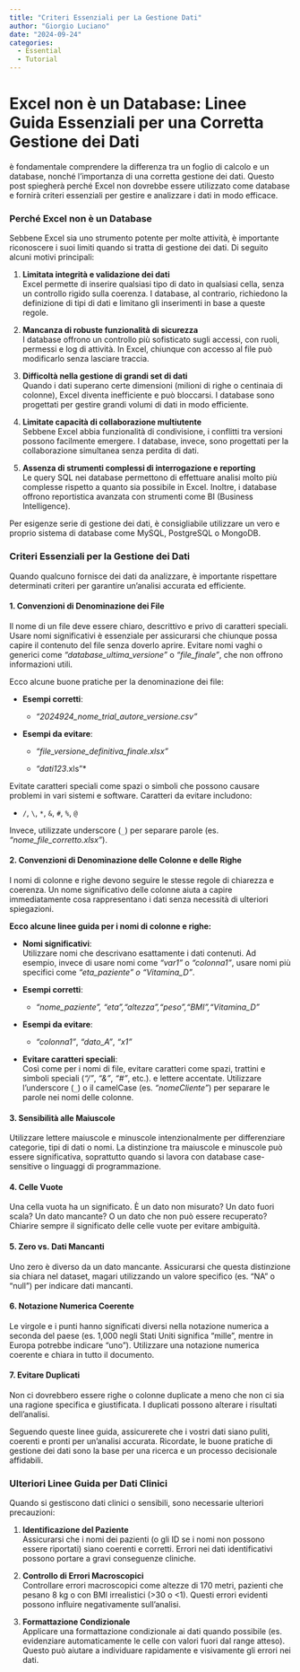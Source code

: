 ```yaml
---
title: "Criteri Essenziali per La Gestione Dati"
author: "Giorgio Luciano"
date: "2024-09-24"
categories: 
  - Essential
  - Tutorial
---
```


# **Excel non è un Database: Linee Guida Essenziali per una Corretta Gestione dei Dati**

è fondamentale comprendere la differenza tra un foglio di calcolo e un database, nonché l'importanza di una corretta gestione dei dati. Questo post spiegherà perché Excel non dovrebbe essere utilizzato come database e fornirà criteri essenziali per gestire e analizzare i dati in modo efficace.

### Perché Excel non è un Database

Sebbene Excel sia uno strumento potente per molte attività, è importante riconoscere i suoi limiti quando si tratta di gestione dei dati. Di seguito alcuni motivi principali:

1.  **Limitata integrità e validazione dei dati**\
    Excel permette di inserire qualsiasi tipo di dato in qualsiasi cella, senza un controllo rigido sulla coerenza. I database, al contrario, richiedono la definizione di tipi di dati e limitano gli inserimenti in base a queste regole.

2.  **Mancanza di robuste funzionalità di sicurezza**\
    I database offrono un controllo più sofisticato sugli accessi, con ruoli, permessi e log di attività. In Excel, chiunque con accesso al file può modificarlo senza lasciare traccia.

3.  **Difficoltà nella gestione di grandi set di dati**\
    Quando i dati superano certe dimensioni (milioni di righe o centinaia di colonne), Excel diventa inefficiente e può bloccarsi. I database sono progettati per gestire grandi volumi di dati in modo efficiente.

4.  **Limitate capacità di collaborazione multiutente**\
    Sebbene Excel abbia funzionalità di condivisione, i conflitti tra versioni possono facilmente emergere. I database, invece, sono progettati per la collaborazione simultanea senza perdita di dati.

5.  **Assenza di strumenti complessi di interrogazione e reporting**\
    Le query SQL nei database permettono di effettuare analisi molto più complesse rispetto a quanto sia possibile in Excel. Inoltre, i database offrono reportistica avanzata con strumenti come BI (Business Intelligence).

Per esigenze serie di gestione dei dati, è consigliabile utilizzare un vero e proprio sistema di database come MySQL, PostgreSQL o MongoDB.

### Criteri Essenziali per la Gestione dei Dati

Quando qualcuno fornisce dei dati da analizzare, è importante rispettare determinati criteri per garantire un'analisi accurata ed efficiente.

#### 1. **Convenzioni di Denominazione dei File**

Il nome di un file deve essere chiaro, descrittivo e privo di caratteri speciali. Usare nomi significativi è essenziale per assicurarsi che chiunque possa capire il contenuto del file senza doverlo aprire. Evitare nomi vaghi o generici come *"database_ultima_versione"* o *"file_finale"*, che non offrono informazioni utili.

Ecco alcune buone pratiche per la denominazione dei file:

-   **Esempi corretti**:

    -   *"2024924_nome_trial_autore_versione.csv"*

-   **Esempi da evitare**:

    -   *"file_versione_definitiva_finale.xlsx"*

    -   *"dati123*.xls"\*

Evitate caratteri speciali come spazi o simboli che possono causare problemi in vari sistemi e software. Caratteri da evitare includono:

-   `/`, `\`, `*`, `&`, `#`, `%`, `@`

Invece, utilizzate underscore (`_`) per separare parole (es. *"nome_file_corretto.xlsx"*).

#### 2. **Convenzioni di Denominazione delle Colonne e delle Righe**

I nomi di colonne e righe devono seguire le stesse regole di chiarezza e coerenza. Un nome significativo delle colonne aiuta a capire immediatamente cosa rappresentano i dati senza necessità di ulteriori spiegazioni.

**Ecco alcune linee guida per i nomi di colonne e righe:**

-   **Nomi significativi**:\
    Utilizzare nomi che descrivano esattamente i dati contenuti. Ad esempio, invece di usare nomi come *"var1"* o *"colonna1"*, usare nomi più specifici come *"eta_paziente" o "Vitamina_D"*.

-   **Esempi corretti**:

    -   *"nome_paziente", "eta","altezza","peso","BMI","Vitamina_D"*

-   **Esempi da evitare**:

    -   *"colonna1"*, *"dato_A"*, *"x1"*

-   **Evitare caratteri speciali**:\
    Così come per i nomi di file, evitare caratteri come spazi, trattini e simboli speciali (*"/"*, *"&"*, *"\#"*, etc.). e lettere accentate. Utilizzare l’underscore (`_`) o il camelCase (es. *"nomeCliente"*) per separare le parole nei nomi delle colonne.

#### 3. **Sensibilità alle Maiuscole** 

Utilizzare lettere maiuscole e minuscole intenzionalmente per differenziare categorie, tipi di dati o nomi. La distinzione tra maiuscole e minuscole può essere significativa, soprattutto quando si lavora con database case-sensitive o linguaggi di programmazione.

#### 4. **Celle Vuote**

Una cella vuota ha un significato. È un dato non misurato? Un dato fuori scala? Un dato mancante? O un dato che non può essere recuperato? Chiarire sempre il significato delle celle vuote per evitare ambiguità.

#### 5. **Zero vs. Dati Mancanti**

Uno zero è diverso da un dato mancante. Assicurarsi che questa distinzione sia chiara nel dataset, magari utilizzando un valore specifico (es. "NA" o "null") per indicare dati mancanti.

#### 6. **Notazione Numerica Coerente**

Le virgole e i punti hanno significati diversi nella notazione numerica a seconda del paese (es. 1,000 negli Stati Uniti significa "mille", mentre in Europa potrebbe indicare "uno"). Utilizzare una notazione numerica coerente e chiara in tutto il documento.

#### 7. **Evitare Duplicati**

Non ci dovrebbero essere righe o colonne duplicate a meno che non ci sia una ragione specifica e giustificata. I duplicati possono alterare i risultati dell'analisi.

Seguendo queste linee guida, assicurerete che i vostri dati siano puliti, coerenti e pronti per un'analisi accurata. Ricordate, le buone pratiche di gestione dei dati sono la base per una ricerca e un processo decisionale affidabili.

### Ulteriori Linee Guida per Dati Clinici

Quando si gestiscono dati clinici o sensibili, sono necessarie ulteriori precauzioni:

1.  **Identificazione del Paziente**\
    Assicurarsi che i nomi dei pazienti (o gli ID se i nomi non possono essere riportati) siano coerenti e corretti. Errori nei dati identificativi possono portare a gravi conseguenze cliniche.

2.  **Controllo di Errori Macroscopici**\
    Controllare errori macroscopici come altezze di 170 metri, pazienti che pesano 8 kg o con BMI irrealistici (\>30 o \<1). Questi errori evidenti possono influire negativamente sull'analisi.

3.  **Formattazione Condizionale**\
    Applicare una formattazione condizionale ai dati quando possibile (es. evidenziare automaticamente le celle con valori fuori dal range atteso). Questo può aiutare a individuare rapidamente e visivamente gli errori nei dati.

